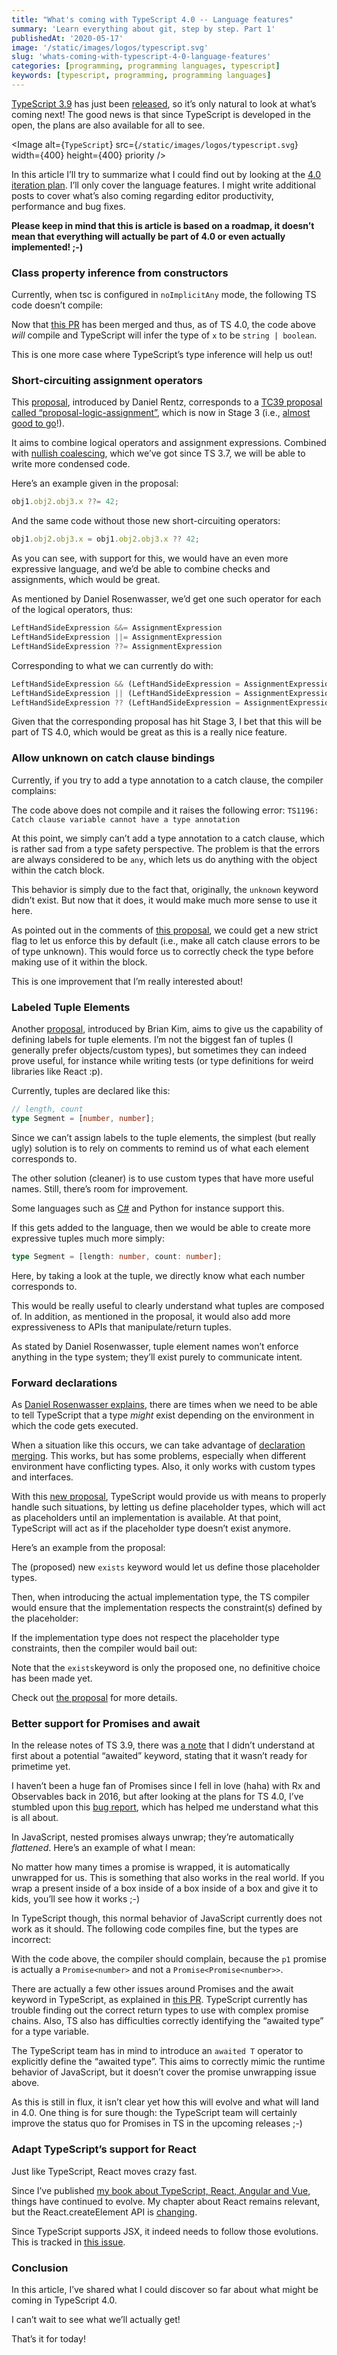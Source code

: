 ```yaml
---
title: "What's coming with TypeScript 4.0 -- Language features"
summary: 'Learn everything about git, step by step. Part 1'
publishedAt: '2020-05-17'
image: '/static/images/logos/typescript.svg'
slug: 'whats-coming-with-typescript-4-0-language-features'
categories: [programming, programming languages, typescript]
keywords: [typescript, programming, programming languages]
---
```


[TypeScript 3.9](https://medium.com/@dSebastien/whats-new-with-typescript-3-9-9095ff9f68a5) has just been [released](https://medium.com/@dSebastien/whats-new-with-typescript-3-9-9095ff9f68a5), so it’s only natural to look at what’s coming next! The good news is that since TypeScript is developed in the open, the plans are also available for all to see.

<Image
  alt={`TypeScript`}
  src={`/static/images/logos/typescript.svg`}
  width={400}
  height={400}
  priority
/>

In this article I’ll try to summarize what I could find out by looking at the [4.0 iteration plan](https://github.com/microsoft/TypeScript/issues/38510). I’ll only cover the language features. I might write additional posts to cover what’s also coming regarding editor productivity, performance and bug fixes.

**Please keep in mind that this is article is based on a roadmap, it doesn’t mean that everything will actually be part of 4.0 or even actually implemented! ;-)**

### Class property inference from constructors

Currently, when tsc is configured in `noImplicitAny` mode, the following TS code doesn’t compile:

<Gist gistLink="dsebastien/47f4caf69371aebbb9e42115dfe1cb10" />

Now that [this PR](https://github.com/microsoft/TypeScript/pull/37920) has been merged and thus, as of TS 4.0, the code above _will_ compile and TypeScript will infer the type of `x` to be `string | boolean`.

This is one more case where TypeScript’s type inference will help us out!

### Short-circuiting assignment operators

This [proposal](https://github.com/microsoft/TypeScript/issues/37255), introduced by Daniel Rentz, corresponds to a [TC39 proposal called “proposal-logic-assignment”](https://github.com/tc39/proposal-logical-assignment), which is now in Stage 3 (i.e., [almost good to go](https://tc39.es/process-document/)!).

It aims to combine logical operators and assignment expressions. Combined with [nullish coalescing](https://www.typescriptlang.org/docs/handbook/release-notes/typescript-3-7.html#nullish-coalescing), which we’ve got since TS 3.7, we will be able to write more condensed code.

Here’s an example given in the proposal:

```typescript
obj1.obj2.obj3.x ??= 42;
```

And the same code without those new short-circuiting operators:

```typescript
obj1.obj2.obj3.x = obj1.obj2.obj3.x ?? 42;
```

As you can see, with support for this, we would have an even more expressive language, and we’d be able to combine checks and assignments, which would be great.

As mentioned by Daniel Rosenwasser, we’d get one such operator for each of the logical operators, thus:

```typescript
LeftHandSideExpression &&= AssignmentExpression
LeftHandSideExpression ||= AssignmentExpression
LeftHandSideExpression ??= AssignmentExpression
```

Corresponding to what we can currently do with:

```typescript
LeftHandSideExpression && (LeftHandSideExpression = AssignmentExpression)
LeftHandSideExpression || (LeftHandSideExpression = AssignmentExpression)
LeftHandSideExpression ?? (LeftHandSideExpression = AssignmentExpression)
```

Given that the corresponding proposal has hit Stage 3, I bet that this will be part of TS 4.0, which would be great as this is a really nice feature.

### Allow unknown on catch clause bindings

Currently, if you try to add a type annotation to a catch clause, the compiler complains:

<Gist gistLink="dsebastien/0cfc3b8528b2cb8e96b3b1043fa411a7" />

The code above does not compile and it raises the following error: `TS1196: Catch clause variable cannot have a type annotation`

At this point, we simply can’t add a type annotation to a catch clause, which is rather sad from a type safety perspective. The problem is that the errors are always considered to be `any`, which lets us do anything with the object within the catch block.

This behavior is simply due to the fact that, originally, the `unknown` keyword didn’t exist. But now that it does, it would make much more sense to use it here.

As pointed out in the comments of [this proposal](https://github.com/microsoft/TypeScript/issues/36775), we could get a new strict flag to let us enforce this by default (i.e., make all catch clause errors to be of type unknown). This would force us to correctly check the type before making use of it within the block.

This is one improvement that I’m really interested about!

### Labeled Tuple Elements

Another [proposal](https://github.com/Microsoft/TypeScript/issues/28259), introduced by Brian Kim, aims to give us the capability of defining labels for tuple elements. I’m not the biggest fan of tuples (I generally prefer objects/custom types), but sometimes they can indeed prove useful, for instance while writing tests (or type definitions for weird libraries like React :p).

Currently, tuples are declared like this:

```typescript
// length, count
type Segment = [number, number];
```


Since we can’t assign labels to the tuple elements, the simplest (but really ugly) solution is to rely on comments to remind us of what each element corresponds to.

The other solution (cleaner) is to use custom types that have more useful names. Still, there’s room for improvement.

Some languages such as [C#](https://docs.microsoft.com/en-us/dotnet/csharp/tuples#named-and-unnamed-tuples) and Python for instance support this.

If this gets added to the language, then we would be able to create more expressive tuples much more simply:

```typescript
type Segment = [length: number, count: number];
```

Here, by taking a look at the tuple, we directly know what each number corresponds to.

This would be really useful to clearly understand what tuples are composed of. In addition, as mentioned in the proposal, it would also add more expressiveness to APIs that manipulate/return tuples.

As stated by Daniel Rosenwasser, tuple element names won’t enforce anything in the type system; they’ll exist purely to communicate intent.

### Forward declarations

As [Daniel Rosenwasser explains](https://github.com/microsoft/TypeScript/issues/31894), there are times when we need to be able to tell TypeScript that a type _might_ exist depending on the environment in which the code gets executed.

When a situation like this occurs, we can take advantage of [declaration merging](https://www.typescriptlang.org/docs/handbook/declaration-merging.html). This works, but has some problems, especially when different environment have conflicting types. Also, it only works with custom types and interfaces.

With this [new proposal](https://github.com/microsoft/TypeScript/issues/31894), TypeScript would provide us with means to properly handle such situations, by letting us define placeholder types, which will act as placeholders until an implementation is available. At that point, TypeScript will act as if the placeholder type doesn’t exist anymore.

Here’s an example from the proposal:

<Gist gistLink="dsebastien/04b21dd4427c96f890d8b533739dc692" />

The (proposed) new `exists` keyword would let us define those placeholder types.

Then, when introducing the actual implementation type, the TS compiler would ensure that the implementation respects the constraint(s) defined by the placeholder:

<Gist gistLink="dsebastien/5900a2054aa0579018914ceeba21ee1f" />

If the implementation type does not respect the placeholder type constraints, then the compiler would bail out:

<Gist gistLink="dsebastien/c36aeaa8337f51e53420e1f9f80937c2" />

Note that the `exists`keyword is only the proposed one, no definitive choice has been made yet.

Check out [the proposal](https://github.com/microsoft/TypeScript/issues/31894) for more details.

### Better support for Promises and await

In the release notes of TS 3.9, there was [a note](https://www.typescriptlang.org/docs/handbook/release-notes/typescript-3-9.html#what-about-the-awaited-type) that I didn’t understand at first about a potential “awaited” keyword, stating that it wasn’t ready for primetime yet.

I haven’t been a huge fan of Promises since I fell in love (haha) with Rx and Observables back in 2016, but after looking at the plans for TS 4.0, I’ve stumbled upon this [bug report](https://github.com/microsoft/TypeScript/issues/27711), which has helped me understand what this is all about.

In JavaScript, nested promises always unwrap; they’re automatically _flattened_. Here’s an example of what I mean:

<Gist gistLink="dsebastien/cfd5e4bc4a187d69bc6339b0cb63afd5" />

No matter how many times a promise is wrapped, it is automatically unwrapped for us. This is something that also works in the real world. If you wrap a present inside of a box inside of a box inside of a box and give it to kids, you’ll see how it works ;-)

In TypeScript though, this normal behavior of JavaScript currently does not work as it should. The following code compiles fine, but the types are incorrect:

<Gist gistLink="dsebastien/ba81bcb7d0f02ff4b73a76fbc2796742" />

With the code above, the compiler should complain, because the `p1` promise is actually a `Promise<number>` and not a `Promise<Promise<number>>`.

There are actually a few other issues around Promises and the await keyword in TypeScript, as explained in [this PR](https://github.com/microsoft/TypeScript/pull/17077). TypeScript currently has trouble finding out the correct return types to use with complex promise chains. Also, TS also has difficulties correctly identifying the “awaited type” for a type variable.

The TypeScript team has in mind to introduce an `awaited T` operator to explicitly define the “awaited type”. This aims to correctly mimic the runtime behavior of JavaScript, but it doesn’t cover the promise unwrapping issue above.

As this is still in flux, it isn’t clear yet how this will evolve and what will land in 4.0. One thing is for sure though: the TypeScript team will certainly improve the status quo for Promises in TS in the upcoming releases ;-)

### Adapt TypeScript’s support for React

Just like TypeScript, React moves crazy fast.

Since I’ve published [my book about TypeScript, React, Angular and Vue](https://www.amazon.com/gp/product/B081FB89BL?pf_rd_r=F02ZS5HWMKCHHHY5N0JB&pf_rd_p=6fc81c8c-2a38-41c6-a68a-f78c79e7253f), things have continued to evolve. My chapter about React remains relevant, but the React.createElement API is [changing](https://github.com/reactjs/rfcs/blob/createlement-rfc/text/0000-create-element-changes.md).

Since TypeScript supports JSX, it indeed needs to follow those evolutions. This is tracked in [this issue](https://github.com/microsoft/TypeScript/issues/34547).

### Conclusion

In this article, I’ve shared what I could discover so far about what might be coming in TypeScript 4.0.

I can’t wait to see what we’ll actually get!

That’s it for today!

<BlogPostSignature />
